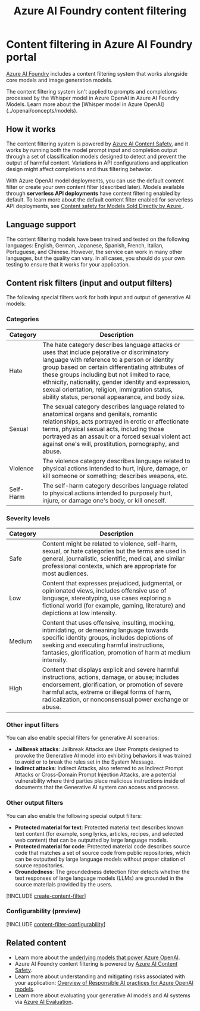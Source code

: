 ﻿---
title: "Azure AI Foundry content filtering"
description: Learn about the content filtering capabilities of Azure OpenAI in Azure AI Foundry portal.
ms.custom:
  - ignite-2023
  - build-2024
  - ignite-2024
---

# Content filtering in Azure AI Foundry portal

[Azure AI Foundry](https://ai.azure.com/?cid=learnDocs) includes a content filtering system that works alongside core models and image generation models.

<Info>
The content filtering system isn't applied to prompts and completions processed by the Whisper model in Azure OpenAI in Azure AI Foundry Models. Learn more about the [Whisper model in Azure OpenAI](../openai/concepts/models).
</Info>

## How it works 

The content filtering system is powered by [Azure AI Content Safety](../../ai-services/content-safety/overview), and it works by running both the model prompt input and completion output through a set of classification models designed to detect and prevent the output of harmful content. Variations in API configurations and application design might affect completions and thus filtering behavior.

With Azure OpenAI model deployments, you can use the default content filter or create your own content filter (described later). Models available through **serverless API deployments** have content filtering enabled by default. To learn more about the default content filter enabled for serverless API deployments, see [Content safety for Models Sold Directly by Azure ](model-catalog-content-safety).

## Language support

The content filtering models have been trained and tested on the following languages: English, German, Japanese, Spanish, French, Italian, Portuguese, and Chinese. However, the service can work in many other languages, but the quality can vary. In all cases, you should do your own testing to ensure that it works for your application.

## Content risk filters (input and output filters)

The following special filters work for both input and output of generative AI models: 

### Categories

|Category|Description|
|--------|-----------|
| Hate   |The hate category describes language attacks or uses that include pejorative or discriminatory language with reference to a person or identity group based on certain differentiating attributes of these groups including but not limited to race, ethnicity, nationality, gender identity and expression, sexual orientation, religion, immigration status, ability status, personal appearance, and body size. |
| Sexual | The sexual category describes language related to anatomical organs and genitals, romantic relationships, acts portrayed in erotic or affectionate terms, physical sexual acts, including those portrayed as an assault or a forced sexual violent act against one's will, prostitution, pornography, and abuse. |
| Violence | The violence category describes language related to physical actions intended to hurt, injure, damage, or kill someone or something; describes weapons, etc.   |
| Self-Harm | The self-harm category describes language related to physical actions intended to purposely hurt, injure, or damage one's body, or kill oneself.|

### Severity levels

|Category|Description|
|--------|-----------|
|Safe    | Content might be related to violence, self-harm, sexual, or hate categories but the terms are used in general, journalistic, scientific, medical, and similar professional contexts, which are appropriate for most audiences. |
|Low | Content that expresses prejudiced, judgmental, or opinionated views, includes offensive use of language, stereotyping, use cases exploring a fictional world (for example, gaming, literature) and depictions at low intensity.|
| Medium | Content that uses offensive, insulting, mocking, intimidating, or demeaning language towards specific identity groups, includes depictions of seeking and executing harmful instructions, fantasies, glorification, promotion of harm at medium intensity. |
|High | Content that displays explicit and severe harmful instructions, actions, damage, or abuse; includes endorsement, glorification, or promotion of severe harmful acts, extreme or illegal forms of harm, radicalization, or nonconsensual power exchange or abuse.|



### Other input filters

You can also enable special filters for generative AI scenarios: 
- **Jailbreak attacks**: Jailbreak Attacks are User Prompts designed to provoke the Generative AI model into exhibiting behaviors it was trained to avoid or to break the rules set in the System Message.
- **Indirect attacks**: Indirect Attacks, also referred to as Indirect Prompt Attacks or Cross-Domain Prompt Injection Attacks, are a potential vulnerability where third parties place malicious instructions inside of documents that the Generative AI system can access and process.

### Other output filters

You can also enable the following special output filters:
- **Protected material for text**: Protected material text describes known text content (for example, song lyrics, articles, recipes, and selected web content) that can be outputted by large language models.
- **Protected material for code**: Protected material code describes source code that matches a set of source code from public repositories, which can be outputted by large language models without proper citation of source repositories.
- **Groundedness**: The groundedness detection filter detects whether the text responses of large language models (LLMs) are grounded in the source materials provided by the users.

[!INCLUDE [create-content-filter](../includes/create-content-filter)]

### Configurability (preview)

[!INCLUDE [content-filter-configurability](../openai/includes/content-filter-configurability)]


## Related content

- Learn more about the [underlying models that power Azure OpenAI](../openai/concepts/models).
- Azure AI Foundry content filtering is powered by [Azure AI Content Safety](../../ai-services/content-safety/overview).
- Learn more about understanding and mitigating risks associated with your application: [Overview of Responsible AI practices for Azure OpenAI models](/azure/ai-foundry/responsible-ai/openai/overview).
- Learn more about evaluating your generative AI models and AI systems via [Azure AI Evaluation](https://aka.ms/genaiopsevals). 
